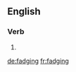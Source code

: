 ==English==

===Verb===
{{head|en}}

# {{present participle of|fadge}}

[[de:fadging]]
[[fr:fadging]]